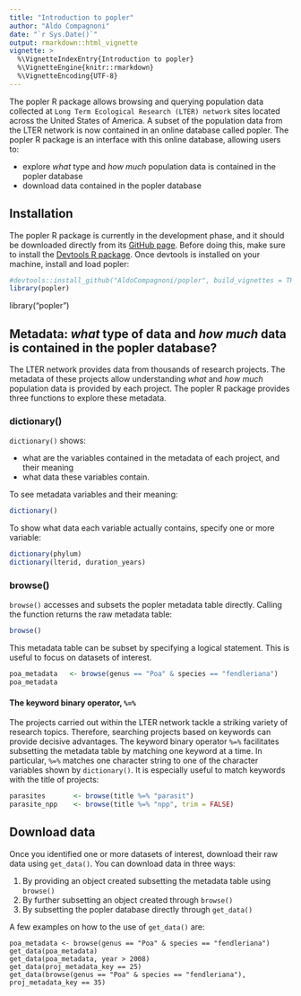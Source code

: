 ```yaml
---
title: "Introduction to popler"
author: "Aldo Compagnoni"
date: "`r Sys.Date()`"
output: rmarkdown::html_vignette
vignette: >
  %\VignetteIndexEntry{Introduction to popler}
  %\VignetteEngine{knitr::rmarkdown}
  %\VignetteEncoding{UTF-8}
---
```


The popler R package allows browsing and querying population data collected at `Long Term Ecological Research (LTER) network` sites located across the United States of America. A subset of the population data from the LTER network is now contained in an online database called popler. The popler R package is an interface with this online database, allowing users to:

- explore *what* type and *how much* population data is contained in the popler database
- download data contained in the popler database


## Installation

The popler R package is currently in the development phase, and it should be downloaded directly from its [GitHub page](https://github.com/AldoCompagnoni/popler). Before doing this, make sure to install the [Devtools R package](https://cran.r-project.org/web/packages/devtools/README.html). Once devtools is installed on your machine, install and load popler:

```r
#devtools::install_github("AldoCompagnoni/popler", build_vignettes = TRUE)
library(popler)
```

library("popler")

## Metadata: *what* type of data and *how much* data is contained in the popler database?

The LTER network provides data from thousands of research projects. The metadata of these projects allow understanding *what* and *how much* population data is provided by each project. The popler R package provides three functions to explore these metadata.

### dictionary()

`dictionary()` shows:

- what are the variables contained in the metadata of each project, and their meaning 
- what data these variables contain.

To see metadata variables and their meaning:  

```r
dictionary()
```

To show what data each variable actually contains, specify one or more variable:

```r
dictionary(phylum)
dictionary(lterid, duration_years)
```

### browse()

`browse()` accesses and subsets the popler metadata table directly. Calling the function returns the raw metadata table:

```r
browse()
```

This metadata table can be subset by specifying a logical statement. This is useful to focus on datasets of interest.

```r
poa_metadata   <- browse(genus == "Poa" & species == "fendleriana")
poa_metadata
```

#### The keyword binary operator, `%=%`

The projects carried out within the LTER network tackle a striking variety of research topics. Therefore, searching projects based on keywords can provide decisive advantages. The keyword binary operator `%=%` facilitates subsetting the metadata table by matching one keyword at a time. In particular, `%=%` matches one character string to one of the character variables shown by `dictionary()`. It is especially useful to match keywords with the title of projects:

```r
parasites       <- browse(title %=% "parasit")
parasite_npp    <- browse(title %=% "npp", trim = FALSE)
```

## Download data

Once you identified one or more datasets of interest, download their raw data using `get_data()`. You can download data in three ways:

1. By providing an object created subsetting the metadata table using `browse()` 
1. By further subsetting an object created through `browse()`
1. By subsetting the popler database directly through `get_data()`

A few examples on how to the use of `get_data()` are:

```
poa_metadata <- browse(genus == "Poa" & species == "fendleriana")
get_data(poa_metadata)
get_data(poa_metadata, year > 2008)
get_data(proj_metadata_key == 25)
get_data(browse(genus == "Poa" & species == "fendleriana"), proj_metadata_key == 35)

```
